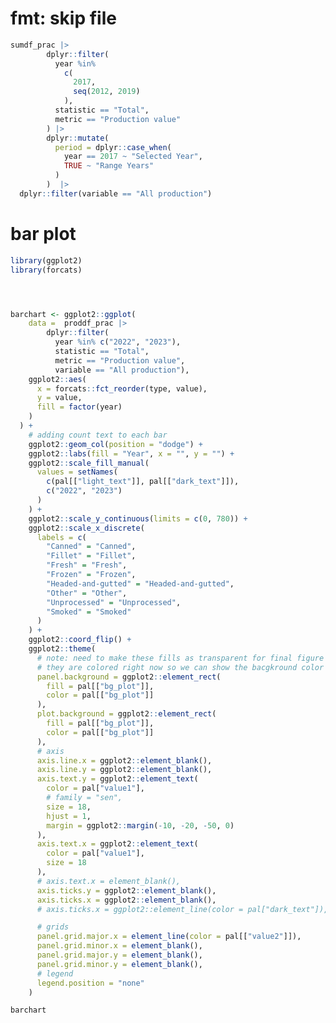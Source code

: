
# fmt: skip file


```r
sumdf_prac |>
        dplyr::filter(
          year %in%
            c(
              2017,
              seq(2012, 2019)
            ),
          statistic == "Total",
          metric == "Production value"
        ) |>
        dplyr::mutate(
          period = dplyr::case_when(
            year == 2017 ~ "Selected Year",
            TRUE ~ "Range Years"
          )
        )  |> 
  dplyr::filter(variable == "All production")

```


# bar plot 
```r
library(ggplot2)
library(forcats)




barchart <- ggplot2::ggplot(
    data =  proddf_prac |>
        dplyr::filter(
          year %in% c("2022", "2023"),
          statistic == "Total",
          metric == "Production value",
          variable == "All production"),
    ggplot2::aes(
      x = forcats::fct_reorder(type, value),
      y = value,
      fill = factor(year)
    )
  ) +
    # adding count text to each bar
    ggplot2::geom_col(position = "dodge") +
    ggplot2::labs(fill = "Year", x = "", y = "") +
    ggplot2::scale_fill_manual(
      values = setNames(
        c(pal[["light_text"]], pal[["dark_text"]]),
        c("2022", "2023")
      )
    ) +
    ggplot2::scale_y_continuous(limits = c(0, 780)) +
    ggplot2::scale_x_discrete(
      labels = c(
        "Canned" = "Canned",
        "Fillet" = "Fillet",
        "Fresh" = "Fresh",
        "Frozen" = "Frozen",
        "Headed-and-gutted" = "Headed-and-gutted",
        "Other" = "Other",
        "Unprocessed" = "Unprocessed",
        "Smoked" = "Smoked"
      )
    ) +
    ggplot2::coord_flip() +
    ggplot2::theme(
      # note: need to make these fills as transparent for final figure when stitching together
      # they are colored right now so we can show the bacgkround color in the individual plot
      panel.background = ggplot2::element_rect(
        fill = pal[["bg_plot"]],
        color = pal[["bg_plot"]]
      ),
      plot.background = ggplot2::element_rect(
        fill = pal[["bg_plot"]],
        color = pal[["bg_plot"]]
      ),
      # axis
      axis.line.x = ggplot2::element_blank(),
      axis.line.y = ggplot2::element_blank(),
      axis.text.y = ggplot2::element_text(
        color = pal["value1"],
        # family = "sen",
        size = 18,
        hjust = 1,
        margin = ggplot2::margin(-10, -20, -50, 0)
      ),
      axis.text.x = ggplot2::element_text(
        color = pal["value1"],
        size = 18
      ),
      # axis.text.x = element_blank(),
      axis.ticks.y = ggplot2::element_blank(),
      axis.ticks.x = ggplot2::element_blank(),
      # axis.ticks.x = ggplot2::element_line(color = pal["dark_text"]),

      # grids
      panel.grid.major.x = element_line(color = pal[["value2"]]),
      panel.grid.minor.x = element_blank(),
      panel.grid.major.y = element_blank(),
      panel.grid.minor.y = element_blank(),
      # legend
      legend.position = "none"
    )

barchart
```


